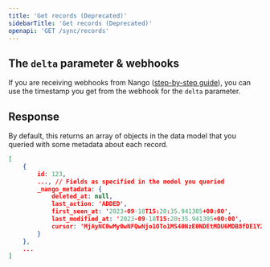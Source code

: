 ```yaml
---
title: 'Get records (Deprecated)'
sidebarTitle: 'Get records (Deprecated)'
openapi: 'GET /sync/records'
---
```


## The `delta` parameter & webhooks

If you are receiving webhooks from Nango ([step-by-step guide](/integrate/guides/receive-webhooks-from-nango)), you can use the timestamp you get from the webhook for the `delta` parameter.

## Response

By default, this returns an array of objects in the data model that you queried with some metadata about each record.

```json
[
    {
        id: 123,
        ..., // Fields as specified in the model you queried
        _nango_metadata: {
            deleted_at: null,
            last_action: 'ADDED',
            first_seen_at: '2023-09-18T15:20:35.941305+00:00',
            last_modified_at: '2023-09-18T15:20:35.941305+00:00',
            cursor: 'MjAyNC0wMy0wNFQwNjo1OTo1MS40NzE0NDEtMDU6MDB8fDE1Y2NjODA1LTY0ZDUtNDk0MC1hN2UwLTQ1ZmM3MDQ5OTdhMQ=='
        }
    },
    ...
]
```

